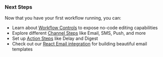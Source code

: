 ### Next Steps

Now that you have your first workflow running, you can:

- Learn about [Workflow Controls](/framework/controls) to expose no-code editing capabilities
- Explore different [Channel Steps](/framework/email-channel) like Email, SMS, Push, and more
- Set up [Action Steps](/framework/digest) like Delay and Digest
- Check out our [React Email integration](/framework/content/react-email) for building beautiful email templates
